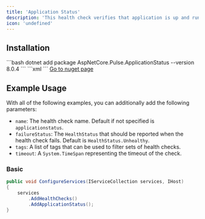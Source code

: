 ```yaml
---
title: 'Application Status'
description: 'This health check verifies that application is up and running based on `IHostApplicationLifetime`. If application received stop signal, eg: SIGTERM in docker container - then health status will be unhealthy and application wont be able to receive new requests.'
icon: 'undefined'
---
```


## Installation

<Tabs>
  <Tab title=".NET CLI">
    ```bash
    dotnet add package AspNetCore.Pulse.ApplicationStatus --version 8.0.4
    ```
  </Tab>
  <Tab title="Package Reference">
    ```xml
    <PackageReference Include="AspNetCore.Pulse.ApplicationStatus" Version="8.0.4" />
    ```
  </Tab>
  <Tab title="Nuget">
    <a href="https://www.nuget.org/packages/AspNetCore.Pulse.ApplicationStatus/" target="_blank">Go to nuget page</a>
  </Tab>
</Tabs>


## Example Usage

With all of the following examples, you can additionally add the following parameters:

* `name`: The health check name. Default if not specified is `applicationstatus`.
* `failureStatus`: The `HealthStatus` that should be reported when the health check fails. Default is `HealthStatus.Unhealthy`.
* `tags`: A list of tags that can be used to filter sets of health checks.
* `timeout`: A `System.TimeSpan` representing the timeout of the check.

### Basic

```csharp
public void ConfigureServices(IServiceCollection services, IHost)
{
    services
        .AddHealthChecks()
        .AddApplicationStatus();
}
```

